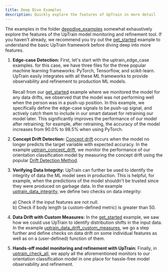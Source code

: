 ```yaml
---
title: Deep Dive Examples
description: Quickly explore the features of UpTrain in more detail
---
```


The examples in the folder [deepdive_examples](https://github.com/uptrain-ai/uptrain/tree/main/examples/1_orientation_classification/deepdive_examples) somewhat exhaustively explore the features of the UpTrain model monitoring and refinement tool. If you haven't already, we recommend you try out the [get_started](https://github.com/uptrain-ai/uptrain/blob/main/examples/1_orientation_classification/get_started.ipynb) example to understand the basic UpTrain framework before diving deep into more features.

1. **Edge-case Detection:** First, let's start with the uptrain_edge_case examples. for this case, we have three files for the three popular machine learning frameworks: PyTorch, Tensorflow, and scikit-learn. UpTrain easily integrates with all these ML frameworks to provide observability and refinement to production ML models. \
\
Recall from our [get_started](https://github.com/uptrain-ai/uptrain/blob/main/examples/1_orientation_classification/get_started.ipynb) example where we monitored the model for any data drifts, we observed that the model was not performing well when the person was in a push-up position. In this example, we specifically define the edge-case signals to be push-up signal, and actively catch them to include in our smart dataset for retraining our model later. This significantly improves the performance of our model after retraining; for example, after retraining, the accuracy of the model increases from 90.0% to 98.5% when using PyTorch. 

2. **Concept Drift Detection:** [Concept drift](https://en.wikipedia.org/wiki/Concept_drift) occurs when the model no longer predicts the target variable with expected accuracy. In the example [uptrain_concept_drift](https://github.com/uptrain-ai/uptrain/blob/main/examples/1_orientation_classification/deepdive_examples/uptrain_concept_drift.ipynb), we monitor the performance of our orientation classification model by measuring the concept drift using the popular [Drift Detection Method](https://riverml.xyz/dev/api/drift/DDM/). 

3. **Verifying Data Integrity:** UpTrain can further be used to identify the integrity of data the ML model sees in production. This is helpful, for example, when the predictions of the model shouldn't be trusted since they were produced on garbage data. In the example [uptrain_data_integrity](https://github.com/uptrain-ai/uptrain/blob/main/examples/1_orientation_classification/deepdive_examples/uptrain_data_integrity.ipynb), we define two checks on data integrity:\
\
a) Check if the input features are not null. \
b) Check if body length (a custom-defined metric) is greater than 50.

4. **Data Drift with Custom Measures:** In the [get_started](https://github.com/uptrain-ai/uptrain/blob/main/examples/1_orientation_classification/get_started.ipynb) example, we saw how we could use UpTrain to identify distribution shifts in the input data. In the example [uptrain_data_drift_custom_measures](https://github.com/uptrain-ai/uptrain/blob/main/examples/1_orientation_classification/deepdive_examples/uptrain_data_drift_custom_measures.ipynb), we go a step further and define checks on data drift on some individual features as well as on a (user-defined) function of them. 

5. **Hands-off model monitoring and refinement with UpTrain:** Finally, in [uptrain_check_all](https://github.com/uptrain-ai/uptrain/blob/main/examples/1_orientation_classification/deepdive_examples/uptrain_check_all.ipynb), we apply all the aforementioned monitors to our orientation classification model in one place for hassle-free model observability and refinement.
